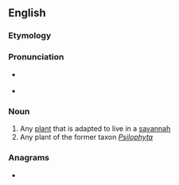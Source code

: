 ==English==

===Etymology===
{{etyl|grc|en}} {{m|grc|ψῑλός||smooth}} {{suffix||phyte|t2=plant|lang=en}}

===Pronunciation===
* {{a|RP}} {{IPA|/ˈsaɪləfʌɪt/|lang=en}}
* {{a|US}} {{IPA|/ˈsaɪləˌfaɪt/|lang=en}}

===Noun===
{{en-noun}}

# Any [[plant]] that is adapted to live in a [[savannah]]
# Any plant of the former taxon ''[[Psilophyta]]''

===Anagrams===
* {{anagrams|en|Hyppolites}}